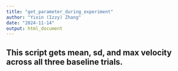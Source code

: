 ```yaml
---
title: "get_parameter_during_experiment"
author: "Yixin (Izzy) Zhang"
date: "2024-11-14"
output: html_document
---
```

## This script gets mean, sd, and max velocity across all three baseline trials. 

